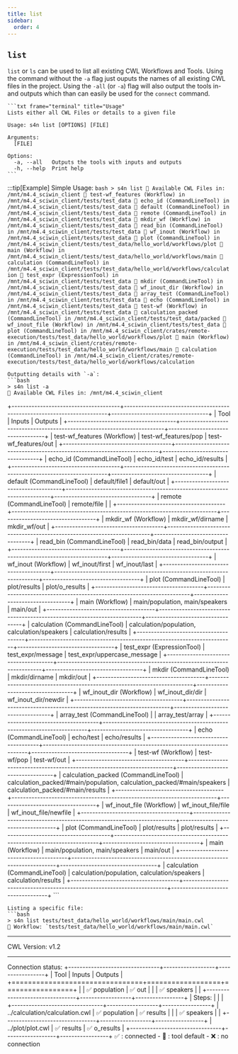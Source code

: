 ```yaml
--- 
title: list
sidebar:
  order: 4
---
```


## `list`

`list` or `ls` can be used to list all existing CWL Workflows and Tools. Using the command without the `-a` flag just ouputs the names of all existing CWL files in the project. Using the `-all` (or `-a`) flag will also output the tools in- and outputs which than can easily be used for the `connect` command.

    ```txt frame="terminal" title="Usage"
    Lists either all CWL Files or details to a given file

    Usage: s4n list [OPTIONS] [FILE]

    Arguments:
      [FILE]  

    Options:
      -a, --all   Outputs the tools with inputs and outputs
      -h, --help  Print help
    ```
:::tip[Example]
    Simple Usage:
    ```bash
    > s4n list
    📂 Available CWL Files in: /mnt/m4.4_sciwin_client
📄 test-wf_features (Workflow) in /mnt/m4.4_sciwin_client/tests/test_data
📄 echo_id (CommandLineTool) in /mnt/m4.4_sciwin_client/tests/test_data
📄 default (CommandLineTool) in /mnt/m4.4_sciwin_client/tests/test_data
📄 remote (CommandLineTool) in /mnt/m4.4_sciwin_client/tests/test_data
📄 mkdir_wf (Workflow) in /mnt/m4.4_sciwin_client/tests/test_data
📄 read_bin (CommandLineTool) in /mnt/m4.4_sciwin_client/tests/test_data
📄 wf_inout (Workflow) in /mnt/m4.4_sciwin_client/tests/test_data
📄 plot (CommandLineTool) in /mnt/m4.4_sciwin_client/tests/test_data/hello_world/workflows/plot
📄 main (Workflow) in /mnt/m4.4_sciwin_client/tests/test_data/hello_world/workflows/main
📄 calculation (CommandLineTool) in /mnt/m4.4_sciwin_client/tests/test_data/hello_world/workflows/calculation
📄 test_expr (ExpressionTool) in /mnt/m4.4_sciwin_client/tests/test_data
📄 mkdir (CommandLineTool) in /mnt/m4.4_sciwin_client/tests/test_data
📄 wf_inout_dir (Workflow) in /mnt/m4.4_sciwin_client/tests/test_data
📄 array_test (CommandLineTool) in /mnt/m4.4_sciwin_client/tests/test_data
📄 echo (CommandLineTool) in /mnt/m4.4_sciwin_client/tests/test_data
📄 test-wf (Workflow) in /mnt/m4.4_sciwin_client/tests/test_data
📄 calculation_packed (CommandLineTool) in /mnt/m4.4_sciwin_client/tests/test_data/packed
📄 wf_inout_file (Workflow) in /mnt/m4.4_sciwin_client/tests/test_data
📄 plot (CommandLineTool) in /mnt/m4.4_sciwin_client/crates/remote-execution/tests/test_data/hello_world/workflows/plot
📄 main (Workflow) in /mnt/m4.4_sciwin_client/crates/remote-execution/tests/test_data/hello_world/workflows/main
📄 calculation (CommandLineTool) in /mnt/m4.4_sciwin_client/crates/remote-execution/tests/test_data/hello_world/workflows/calculation
    ```

    Outputting details with `-a`:
    ```bash
    > s4n list -a
    📂 Available CWL Files in: /mnt/m4.4_sciwin_client
+--------------------------------------+------------------------------------------------------------------------+----------------------------------+
| Tool                                 | Inputs                                                                 | Outputs                          |
+--------------------------------------+------------------------------------------------------------------------+----------------------------------+
| test-wf_features (Workflow)          | test-wf_features/pop                                                   | test-wf_features/out             |
+--------------------------------------+------------------------------------------------------------------------+----------------------------------+
| echo_id (CommandLineTool)            | echo_id/test                                                           | echo_id/results                  |
+--------------------------------------+------------------------------------------------------------------------+----------------------------------+
| default (CommandLineTool)            | default/file1                                                          | default/out                      |
+--------------------------------------+------------------------------------------------------------------------+----------------------------------+
| remote (CommandLineTool)             | remote/file                                                            |                                  |
+--------------------------------------+------------------------------------------------------------------------+----------------------------------+
| mkdir_wf (Workflow)                  | mkdir_wf/dirname                                                       | mkdir_wf/out                     |
+--------------------------------------+------------------------------------------------------------------------+----------------------------------+
| read_bin (CommandLineTool)           | read_bin/data                                                          | read_bin/output                  |
+--------------------------------------+------------------------------------------------------------------------+----------------------------------+
| wf_inout (Workflow)                  | wf_inout/first                                                         | wf_inout/last                    |
+--------------------------------------+------------------------------------------------------------------------+----------------------------------+
| plot (CommandLineTool)               | plot/results                                                           | plot/o_results                   |
+--------------------------------------+------------------------------------------------------------------------+----------------------------------+
| main (Workflow)                      | main/population, main/speakers                                         | main/out                         |
+--------------------------------------+------------------------------------------------------------------------+----------------------------------+
| calculation (CommandLineTool)        | calculation/population, calculation/speakers                           | calculation/results              |
+--------------------------------------+------------------------------------------------------------------------+----------------------------------+
| test_expr (ExpressionTool)           | test_expr/message                                                      | test_expr/uppercase_message      |
+--------------------------------------+------------------------------------------------------------------------+----------------------------------+
| mkdir (CommandLineTool)              | mkdir/dirname                                                          | mkdir/out                        |
+--------------------------------------+------------------------------------------------------------------------+----------------------------------+
| wf_inout_dir (Workflow)              | wf_inout_dir/dir                                                       | wf_inout_dir/newdir              |
+--------------------------------------+------------------------------------------------------------------------+----------------------------------+
| array_test (CommandLineTool)         |                                                                        | array_test/array                 |
+--------------------------------------+------------------------------------------------------------------------+----------------------------------+
| echo (CommandLineTool)               | echo/test                                                              | echo/results                     |
+--------------------------------------+------------------------------------------------------------------------+----------------------------------+
| test-wf (Workflow)                   | test-wf/pop                                                            | test-wf/out                      |
+--------------------------------------+------------------------------------------------------------------------+----------------------------------+
| calculation_packed (CommandLineTool) | calculation_packed/#main/population, calculation_packed/#main/speakers | calculation_packed/#main/results |
+--------------------------------------+------------------------------------------------------------------------+----------------------------------+
| wf_inout_file (Workflow)             | wf_inout_file/file                                                     | wf_inout_file/newfile            |
+--------------------------------------+------------------------------------------------------------------------+----------------------------------+
| plot (CommandLineTool)               | plot/results                                                           | plot/results                     |
+--------------------------------------+------------------------------------------------------------------------+----------------------------------+
| main (Workflow)                      | main/population, main/speakers                                         | main/out                         |
+--------------------------------------+------------------------------------------------------------------------+----------------------------------+
| calculation (CommandLineTool)        | calculation/population, calculation/speakers                           | calculation/results              |
+--------------------------------------+------------------------------------------------------------------------+----------------------------------+
    ```

    Listing a specific file:
    ```bash
    > s4n list tests/test_data/hello_world/workflows/main/main.cwl
    🔎 Workflow: `tests/test_data/hello_world/workflows/main/main.cwl`
_________________________________________________________________
CWL Version:    v1.2
_________________________________________________________________
Connection status:
+--------------------------------+------------------+-----------------+
| Tool                           | Inputs           | Outputs         |
+================================+==================+=================+
| <Workflow>                     | ✅    population | ✅    out       |
|                                | ✅    speakers   |                 |
+--------------------------------+------------------+-----------------+
| Steps:                         |                  |                 |
+--------------------------------+------------------+-----------------+
| ../calculation/calculation.cwl | ✅    population | ✅    results   |
|                                | ✅    speakers   |                 |
+--------------------------------+------------------+-----------------+
| ../plot/plot.cwl               | ✅    results    | ✅    o_results |
+--------------------------------+------------------+-----------------+
✅ : connected - 🔘 : tool default - ❌ : no connection
```